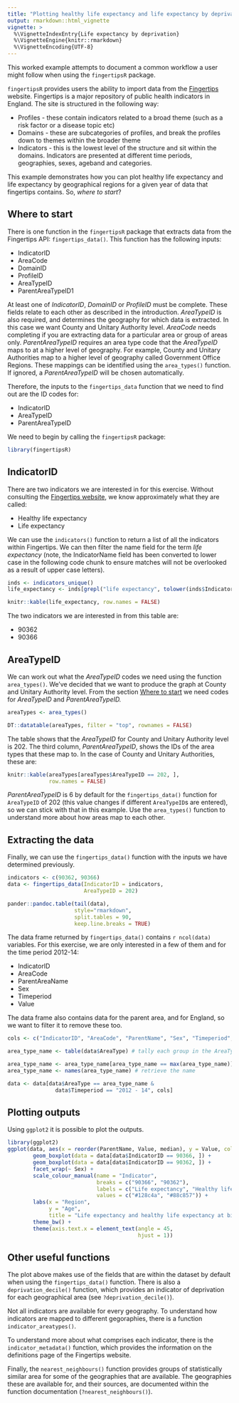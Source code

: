 ```yaml
---
title: "Plotting healthy life expectancy and life expectancy by deprivation for English local authorities"
output: rmarkdown::html_vignette
vignette: >
  %\VignetteIndexEntry{Life expectancy by deprivation}
  %\VignetteEngine{knitr::rmarkdown}
  %\VignetteEncoding{UTF-8}
---
```


This worked example attempts to document a common workflow a user might follow when using the `fingertipsR` package.

`fingertipsR` provides users the ability to import data from the [Fingertips](http://fingertips.phe.org.uk/) website. Fingertips is a major repository of public health indicators in England. The site is structured in the following way:

* Profiles - these contain indicators related to a broad theme (such as a risk factor or a disease topic etc)
* Domains - these are subcategories of profiles, and break the profiles down to themes within the broader theme
* Indicators - this is the lowest level of the structure and sit within the domains. Indicators are presented at different time periods, geographies, sexes, ageband and categories.

This example demonstrates how you can plot healthy life expectancy and life expectancy by geographical regions for a given year of data that fingertips contains. So, *where to start*?

## Where to start

There is one function in the `fingertipsR` package that extracts data from the Fingertips API: `fingertips_data()`. This function has the following inputs:

* IndicatorID
* AreaCode
* DomainID
* ProfileID
* AreaTypeID
* ParentAreaTypeID1

At least one of *IndicatorID*, *DomainID* or *ProfileID* must be complete. These fields relate to each other as described in the introduction. *AreaTypeID* is also required, and determines the geography for which data is extracted. In this case we want County and Unitary Authority level. *AreaCode* needs completing if you are extracting data for a particular area or group of areas only. *ParentAreaTypeID* requires an area type code that the *AreaTypeID* maps to at a higher level of geography. For example, County and Unitary Authorities map to a higher level of geography called Government Office Regions. These mappings can be identified using the `area_types()` function. If ignored, a *ParentAreaTypeID* will be chosen automatically.

Therefore, the inputs to the `fingertips_data` function that we need to find out are the ID codes for:

* IndicatorID 
* AreaTypeID
* ParentAreaTypeID

We need to begin by calling the `fingertipsR` package: 
```r
library(fingertipsR)
```

## IndicatorID

There are two indicators we are interested in for this exercise. Without consulting the [Fingertips website](https://fingertips.phe.org.uk/  "Fingertips"), we know approximately what they are called:

* Healthy life expectancy
* Life expectancy

We can use the `indicators()` function to return a list of all the indicators within Fingertips. We can then filter the name field for the term *life expectancy* (note, the IndicatorName field has been converted to lower case in the following code chunk to ensure matches will not be overlooked as a result of upper case letters).

```r
inds <- indicators_unique()
life_expectancy <- inds[grepl("life expectancy", tolower(inds$IndicatorName)),]
```

```r
knitr::kable(life_expectancy, row.names = FALSE)
```

The two indicators we are interested in from this table are:

* 90362
* 90366

## AreaTypeID

We can work out what the *AreaTypeID* codes we need using the function `area_types()`. We've decided that we want to produce the graph at County and Unitary Authority level. From the section [Where to start] we need codes for *AreaTypeID* and *ParentAreaTypeID.*

```r
areaTypes <- area_types()
```

```r
DT::datatable(areaTypes, filter = "top", rownames = FALSE)
```

The table shows that the *AreaTypeID* for County and Unitary Authority level is 202. The third column, *ParentAreaTypeID*, shows the IDs of the area types that these map to. In the case of County and Unitary Authorities, these are:

```r
knitr::kable(areaTypes[areaTypes$AreaTypeID == 202, ], 
             row.names = FALSE) 
```

*ParentAreaTypeID* is 6 by default for the `fingertips_data()` function for `AreaTypeID` of 202 (this value changes if different `AreaTypeID`s are entered), so we can stick with that in this example. Use the `area_types()` function to understand more about how areas map to each other.

## Extracting the data

Finally, we can use the `fingertips_data()` function with the inputs we have determined previously.

```r
indicators <- c(90362, 90366)
data <- fingertips_data(IndicatorID = indicators,
                        AreaTypeID = 202)
```

```r
pander::pandoc.table(tail(data), 
                     style="rmarkdown",
                     split.tables = 90, 
                     keep.line.breaks = TRUE)
```

The data frame returned by `fingertips_data()` contains `r ncol(data)` variables.  For this exercise, we are only interested in a few of them and for the time period 2012-14:

* IndicatorID
* AreaCode
* ParentAreaName
* Sex
* Timeperiod
* Value

The data frame also contains data for the parent area, and for England, so we want to filter it to remove these too.

```r
cols <- c("IndicatorID", "AreaCode", "ParentName", "Sex", "Timeperiod", "Value")

area_type_name <- table(data$AreaType) # tally each group in the AreaType field

area_type_name <- area_type_name[area_type_name == max(area_type_name)] # pick the group with the highest frequency
area_type_name <- names(area_type_name) # retrieve the name

data <- data[data$AreaType == area_type_name & 
               data$Timeperiod == "2012 - 14", cols]

```

## Plotting outputs

Using `ggplot2` it is possible to plot the outputs.

```r
library(ggplot2)
ggplot(data, aes(x = reorder(ParentName, Value, median), y = Value, col = factor(IndicatorID))) + 
        geom_boxplot(data = data[data$IndicatorID == 90366, ]) +
        geom_boxplot(data = data[data$IndicatorID == 90362, ]) +
        facet_wrap(~ Sex) +
        scale_colour_manual(name = "Indicator",
                            breaks = c("90366", "90362"),
                            labels = c("Life expectancy", "Healthy life expectancy"),
                            values = c("#128c4a", "#88c857")) +
        labs(x = "Region",
             y = "Age",
             title = "Life expectancy and healthy life expectancy at birth \nfor Upper Tier Local Authorities within England regions (2012 - 2014)") +
        theme_bw() +
        theme(axis.text.x = element_text(angle = 45,
                                         hjust = 1))
```

## Other useful functions

The plot above makes use of the fields that are within the dataset by default when using the `fingertips_data()` function. There is also a `deprivation_decile()` function, which provides an indicator of deprivation for each geographical area (see `?deprivation_decile()`). 

Not all indicators are available for every geography. To understand how indicators are mapped to different gegoraphies, there is a function `indicator_areatypes()`.

To understand more about what comprises each indicator, there is the `indicator_metadata()` function, which provides the information on the definitions page of the Fingertips website.

Finally, the `nearest_neighbours()` function provides groups of statistically similar area for some of the geographies that are available. The geographies these are available for, and their sources, are documented within the function documentation (`?nearest_neighbours()`).
